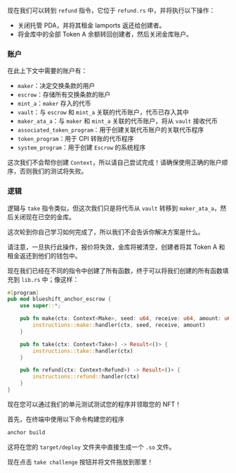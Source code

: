 
<ArticleSection name="Refund" id="refund" level="h2" />

现在我们可以转到 `refund` 指令，它位于 `refund.rs` 中，并将执行以下操作：
- 关闭托管 PDA，并将其租金 lamports 返还给创建者。
- 将金库中的全部 Token A 余额转回创建者，然后关闭金库账户。

### 账户 

在此上下文中需要的账户有：
- `maker`：决定交换条款的用户
- `escrow`：存储所有交换条款的账户
- `mint_a`：`maker` 存入的代币
- `vault`：与 `escrow` 和 `mint_a` 关联的代币账户，代币已存入其中
- `maker_ata_a`：与 `maker` 和 `mint_a` 关联的代币账户，将从 `vault` 接收代币
- `associated_token_program`：用于创建关联代币账户的关联代币程序
- `token_program`：用于 CPI 转账的代币程序
- `system_program`：用于创建 `Escrow` 的系统程序

这次我们不会帮你创建 `Context`，所以请自己尝试完成！请确保使用正确的账户顺序，否则我们的测试将失败。

### 逻辑 

逻辑与 `take` 指令类似，但这次我们只是将代币从 `vault` 转移到 `maker_ata_a`，然后关闭现在已空的金库。

这次轮到你自己学习如何完成了，所以我们不会告诉你解决方案是什么。

请注意，一旦执行此操作，报价将失效，金库将被清空，创建者将其 Token A 和租金返还到他们的钱包中。

<ArticleSection name="Entrypoint" id="entrypoint" level="h2" />

现在我们已经在不同的指令中创建了所有函数，终于可以将我们创建的所有函数填充到 `lib.rs` 中；像这样：

```rust
#[program]
pub mod blueshift_anchor_escrow {
    use super::*;

    pub fn make(ctx: Context<Make>, seed: u64, receive: u64, amount: u64) -> Result<()> {
        instructions::make::handler(ctx, seed, receive, amount)
    }

    pub fn take(ctx: Context<Take>) -> Result<()> {
        instructions::take::handler(ctx)
    }

    pub fn refund(ctx: Context<Refund>) -> Result<()> {
        instructions::refund::handler(ctx)
    }
}
```

<ArticleSection name="Conclusion" id="conclusion" level="h2" />

现在您可以通过我们的单元测试测试您的程序并领取您的 NFT！

首先，在终端中使用以下命令构建您的程序

```bash
anchor build
```

这将在您的 `target/deploy` 文件夹中直接生成一个 `.so` 文件。

现在点击 `take challenge` 按钮并将文件拖放到那里！
